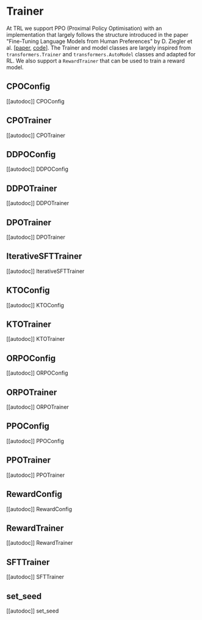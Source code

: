 # Trainer

At TRL we support PPO (Proximal Policy Optimisation) with an implementation that largely follows  the structure introduced in the paper "Fine-Tuning Language Models from Human Preferences" by D. Ziegler et al. [[paper](https://huggingface.co/papers/1909.08593), [code](https://github.com/openai/lm-human-preferences)].
The Trainer and model classes are largely inspired from `transformers.Trainer` and `transformers.AutoModel` classes and adapted for RL.
We also support a `RewardTrainer` that can be used to train a reward model.


## CPOConfig

[[autodoc]] CPOConfig

## CPOTrainer

[[autodoc]] CPOTrainer

## DDPOConfig

[[autodoc]] DDPOConfig

## DDPOTrainer

[[autodoc]] DDPOTrainer

## DPOTrainer

[[autodoc]] DPOTrainer

## IterativeSFTTrainer

[[autodoc]] IterativeSFTTrainer

## KTOConfig

[[autodoc]] KTOConfig

## KTOTrainer

[[autodoc]] KTOTrainer

## ORPOConfig

[[autodoc]] ORPOConfig

## ORPOTrainer

[[autodoc]] ORPOTrainer

## PPOConfig

[[autodoc]] PPOConfig

## PPOTrainer

[[autodoc]] PPOTrainer

## RewardConfig

[[autodoc]] RewardConfig

## RewardTrainer

[[autodoc]] RewardTrainer

## SFTTrainer

[[autodoc]] SFTTrainer

## set_seed

[[autodoc]] set_seed
